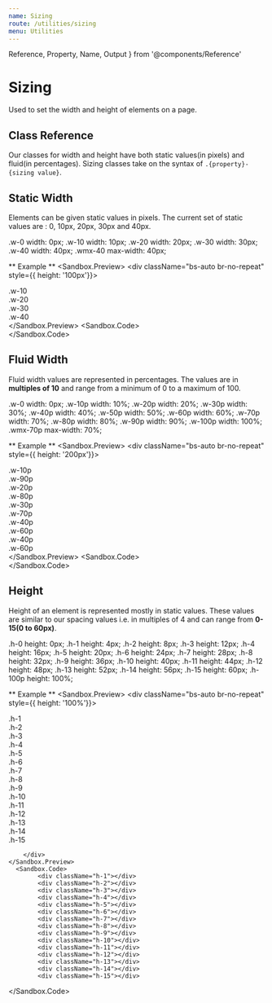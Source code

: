 ```yaml
---
name: Sizing
route: /utilities/sizing
menu: Utilities
---
```


  Reference,
  Property,
  Name,
  Output
} from '@components/Reference'


# Sizing

Used to set the width and height of elements on a page.

## Class Reference

Our classes for width and height have both static values(in pixels) and fluid(in percentages). Sizing classes take on
the syntax of `.{property}-{sizing value}`. 

## Static Width

Elements can be given static values in pixels. The current set of static values are : 0, 10px, 20px, 30px and 40px. 

<Reference> 
    <Property>
        <Name> .w-0 </Name> 
        <Output>width: 0px;</Output> 
    </Property>
    <Property>
        <Name> .w-10 </Name> 
        <Output>width: 10px;</Output> 
    </Property>
    <Property>
        <Name> .w-20 </Name> 
        <Output>width: 20px;</Output> 
    </Property>
    <Property>
        <Name> .w-30 </Name> 
        <Output>width: 30px;</Output> 
    </Property>
    <Property>
        <Name> .w-40 </Name> 
        <Output>width: 40px;</Output> 
    </Property>
    <Property>
        <Name> .wmx-40 </Name> 
        <Output>max-width: 40px;</Output> 
    </Property>
</Reference>    

** Example **
<Sandbox>
    <Sandbox.Preview>
        <div className="bs-auto br-no-repeat" style={{ height: '100px'}}>
            <div className="bs-solid d-flex mb-2">
                <div className="bg-primary-400 c-grey-80 w-10 mr-2"> </div>
                <span>.w-10</span>
            </div>
            <div className="bs-solid d-flex mb-2">
                <div className="bg-primary-400 c-grey-80 w-20 mr-2"> </div>
                <span>.w-20</span>
            </div>
            <div className="bs-solid d-flex mb-2">
                <div className="bg-primary-400 c-grey-80 w-30 mr-2"> </div>
                <span>.w-30</span>
            </div>
            <div className="bs-solid d-flex mb-2">
                <div className="bg-primary-400 c-grey-80 w-40 mr-2"> </div>
                <span>.w-40</span>
            </div>
        </div>
    </Sandbox.Preview>
      <Sandbox.Code>
            <div className="w-10"></div>
            <div className="w-20"></div>
            <div className="w-30"></div>
            <div className="w-40"></div>
  </Sandbox.Code>
</Sandbox>

## Fluid Width

Fluid width values are represented in percentages. The values are in **multiples of 10** and range from a minimum of 0 to a maximum of 100. 

<Reference> 
    <Property>
        <Name> .w-0 </Name> 
        <Output>width: 0px;</Output> 
    </Property>
    <Property>
        <Name> .w-10p </Name> 
        <Output>width: 10%;</Output> 
    </Property>
    <Property>
        <Name> .w-20p </Name> 
        <Output>width: 20%;</Output> 
    </Property>
    <Property>
        <Name> .w-30p </Name> 
        <Output>width: 30%;</Output> 
    </Property>
    <Property>
        <Name> .w-40p </Name> 
        <Output>width: 40%;</Output> 
    </Property>
    <Property>
        <Name> .w-50p </Name> 
        <Output>width: 50%;</Output> 
    </Property>
    <Property>
        <Name> .w-60p </Name> 
        <Output>width: 60%;</Output> 
    </Property>
    <Property>
        <Name> .w-70p </Name> 
        <Output>width: 70%;</Output> 
    </Property>
    <Property>
        <Name> .w-80p </Name> 
        <Output>width: 80%;</Output> 
    </Property>
    <Property>
        <Name> .w-90p </Name> 
        <Output>width: 90%;</Output> 
    </Property>
    <Property>
        <Name> .w-100p </Name> 
        <Output>width: 100%;</Output> 
    </Property>
    <Property>
        <Name> .wmx-70p </Name> 
        <Output>max-width: 70%;</Output> 
    </Property>
</Reference>

** Example **
<Sandbox>
    <Sandbox.Preview>
        <div className="bs-auto br-no-repeat" style={{ height: '200px'}}>
            <div className="bs-solid d-flex mb-2">
                <div className="bg-primary-400 ba c-grey-80 w-10p pl-2 py-2">.w-10p </div>
                <div className="bg-primary-400 ba c-grey-80 w-90p pl-2 py-2">.w-90p </div>
            </div>
            <div className="bs-solid d-flex mb-2">
                <div className="bg-primary-400 ba c-grey-80 w-20p pl-2 py-2">.w-20p </div>
                <div className="bg-primary-400 ba c-grey-80 w-80p pl-2 py-2">.w-80p </div>
            </div>
            <div className="bs-solid d-flex mb-2">
                <div className="bg-primary-400 ba c-grey-80 w-30p pl-2 py-2">.w-30p </div>
                <div className="bg-primary-400 ba c-grey-80 w-70p pl-2 py-2">.w-70p </div>
            </div>
            <div className="bs-solid d-flex mb-2">
                <div className="bg-primary-400 ba c-grey-80 w-40p pl-2 py-2">.w-40p </div>
                <div className="bg-primary-400 ba c-grey-80 w-60p pl-2 py-2">.w-60p </div>
            </div>
            <div className="bs-solid d-flex mb-2">
                <div className="bg-primary-400 ba c-grey-80 w-50p pl-2 py-2">.w-40p </div>
                <div className="bg-primary-400 ba c-grey-80 w-50p pl-2 py-2">.w-60p </div>
            </div>
        </div>
    </Sandbox.Preview>
      <Sandbox.Code>
            <div className="w-10p"></div>
            <div className="w-20p"></div>
            <div className="w-30p"></div>
            <div className="w-40p"></div>
            <div className="w-50p"></div>
  </Sandbox.Code>
</Sandbox>

## Height

Height of an element is represented mostly in static values. These values are similar to our spacing values i.e. in multiples of 4
and can range from **0-15(0 to 60px)**. 

<Reference> 
    <Property>
        <Name> .h-0 </Name> 
        <Output>height: 0px;</Output> 
    </Property>
    <Property>
        <Name> .h-1 </Name> 
        <Output>height: 4px;</Output> 
    </Property>
    <Property>
        <Name> .h-2 </Name> 
        <Output>height: 8px;</Output> 
    </Property>
    <Property>
        <Name> .h-3 </Name> 
        <Output>height: 12px;</Output> 
    </Property>
    <Property>
        <Name> .h-4 </Name> 
        <Output>height: 16px;</Output> 
    </Property>
    <Property>
        <Name> .h-5 </Name> 
        <Output>height: 20px;</Output> 
    </Property>
    <Property>
        <Name> .h-6 </Name> 
        <Output>height: 24px;</Output> 
    </Property>
    <Property>
        <Name> .h-7 </Name> 
        <Output>height: 28px;</Output> 
    </Property>
    <Property>
        <Name> .h-8 </Name> 
        <Output>height: 32px;</Output> 
    </Property>
    <Property>
        <Name> .h-9 </Name> 
        <Output>height: 36px;</Output> 
    </Property>
    <Property>
        <Name> .h-10 </Name> 
        <Output>height: 40px;</Output> 
    </Property>
    <Property>
        <Name> .h-11 </Name> 
        <Output>height: 44px;</Output> 
    </Property>
    <Property>
        <Name> .h-12 </Name> 
        <Output>height: 48px;</Output> 
    </Property>
    <Property>
        <Name> .h-13 </Name> 
        <Output>height: 52px;</Output> 
    </Property>
    <Property>
        <Name> .h-14 </Name> 
        <Output>height: 56px;</Output> 
    </Property>
    <Property>
        <Name> .h-15 </Name> 
        <Output>height: 60px;</Output> 
    </Property>
    <Property>
        <Name> .h-100p </Name> 
        <Output>height: 100%;</Output> 
    </Property>
</Reference>

** Example **
<Sandbox>
    <Sandbox.Preview>
        <div className="bs-auto br-no-repeat" style={{ height: '100%'}}>
            <div className="bs-solid d-flex flex-column mb-2">
                <span>.h-1</span>
                <div className="bg-primary-400 c-grey-80 h-1 mr-2"> </div>
            </div>
            <div className="bs-solid d-flex flex-column mb-2">
                <span>.h-2</span>
                <div className="bg-primary-400 c-grey-80 h-2 mr-2"> </div>
            </div>
            <div className="bs-solid d-flex flex-column mb-2">
                <span>.h-3</span>
                <div className="bg-primary-400 c-grey-80 h-3 mr-2"> </div>
            </div>
            <div className="bs-solid d-flex flex-column mb-2">
                <span>.h-4</span>
                <div className="bg-primary-400 c-grey-80 h-4 mr-2"> </div>
            </div>
            <div className="bs-solid d-flex flex-column mb-2">
                <span>.h-5</span>
                <div className="bg-primary-400 c-grey-80 h-5 mr-2"> </div>
            </div>
            <div className="bs-solid d-flex flex-column mb-2">
                <span>.h-6</span>
                <div className="bg-primary-400 c-grey-80 h-6 mr-2"> </div>
            </div>
            <div className="bs-solid d-flex flex-column mb-2">
                <span>.h-7</span>
                <div className="bg-primary-400 c-grey-80 h-7 mr-2"> </div>
            </div>
            <div className="bs-solid d-flex flex-column mb-2">
                <span>.h-8</span>
                <div className="bg-primary-400 c-grey-80 h-8 mr-2"> </div>
            </div>
            <div className="bs-solid d-flex flex-column mb-2">
                <span>.h-9</span>
                <div className="bg-primary-400 c-grey-80 h-9 mr-2"> </div>
            </div>
            <div className="bs-solid d-flex flex-column mb-2">
                <span>.h-10</span>
                <div className="bg-primary-400 c-grey-80 h-10 mr-2"> </div>
            </div>
            <div className="bs-solid d-flex flex-column mb-2">
                <span>.h-11</span>
                <div className="bg-primary-400 c-grey-80 h-11 mr-2"> </div>
            </div>
            <div className="bs-solid d-flex flex-column mb-2">
                <span>.h-12</span>
                <div className="bg-primary-400 c-grey-80 h-12 mr-2"> </div>
            </div>
            <div className="bs-solid d-flex flex-column mb-2">
                <span>.h-13</span>
                <div className="bg-primary-400 c-grey-80 h-13 mr-2"> </div>
            </div>
            <div className="bs-solid d-flex flex-column mb-2">
                <span>.h-14</span>
                <div className="bg-primary-400 c-grey-80 h-14 mr-2"> </div>
            </div>
            <div className="bs-solid d-flex flex-column mb-2">
                <span>.h-15</span>
                <div className="bg-primary-400 c-grey-80 h-15 mr-2"> </div>
            </div>
            
        </div>
    </Sandbox.Preview>
      <Sandbox.Code>
            <div className="h-1"></div>
            <div className="h-2"></div>
            <div className="h-3"></div>
            <div className="h-4"></div>
            <div className="h-5"></div>
            <div className="h-6"></div>
            <div className="h-7"></div>
            <div className="h-8"></div>
            <div className="h-9"></div>
            <div className="h-10"></div>
            <div className="h-11"></div>
            <div className="h-12"></div>
            <div className="h-13"></div>
            <div className="h-14"></div>
            <div className="h-15"></div>
  </Sandbox.Code>
</Sandbox>